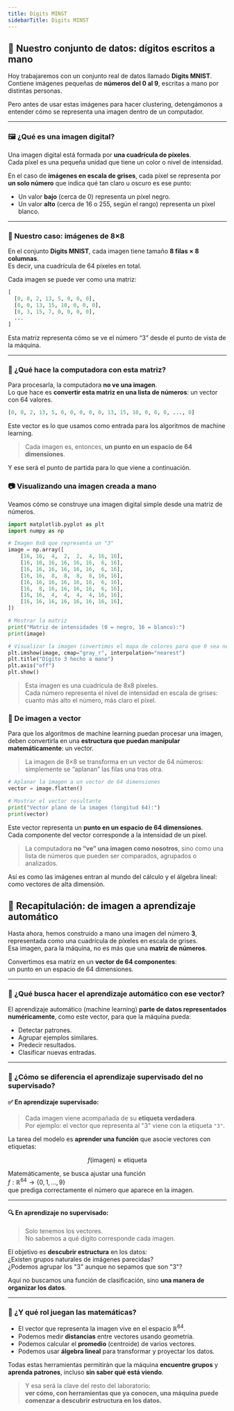 ```yaml
---
title: Digits MINST
sidebarTitle: Digits MINST
---
```


<link
  rel="stylesheet"
  href="https://cdn.jsdelivr.net/npm/katex/dist/katex.css"
/>

## 🧾 Nuestro conjunto de datos: dígitos escritos a mano

Hoy trabajaremos con un conjunto real de datos llamado **Digits MNIST**.  
Contiene imágenes pequeñas de **números del 0 al 9**, escritas a mano por distintas personas.

Pero antes de usar estas imágenes para hacer clustering, detengámonos a entender cómo se representa una imagen dentro de un computador.

---

### 🖼️ ¿Qué es una imagen digital?

Una imagen digital está formada por **una cuadrícula de píxeles**.  
Cada píxel es una pequeña unidad que tiene un color o nivel de intensidad.

En el caso de **imágenes en escala de grises**, cada píxel se representa por **un solo número** que indica qué tan claro u oscuro es ese punto:

- Un valor **bajo** (cerca de 0) representa un píxel negro.
- Un valor **alto** (cerca de 16 o 255, según el rango) representa un píxel blanco.

---

### 🧮 Nuestro caso: imágenes de 8×8

En el conjunto **Digits MNIST**, cada imagen tiene tamaño **8 filas × 8 columnas**.  
Es decir, una cuadrícula de 64 píxeles en total.

Cada imagen se puede ver como una matriz:

```python
[
  [0, 0, 2, 13, 5, 0, 0, 0],
  [0, 0, 13, 15, 10, 0, 0, 0],
  [0, 3, 15, 7, 0, 0, 0, 0],
  ...
]
```

Esta matriz representa cómo se ve el número “3” desde el punto de vista de la máquina.

---

### 🧠 ¿Qué hace la computadora con esta matriz?

Para procesarla, la computadora **no ve una imagen**.  
Lo que hace es **convertir esta matriz en una lista de números**: un vector con 64 valores.

```python
[0, 0, 2, 13, 5, 0, 0, 0, 0, 0, 13, 15, 10, 0, 0, 0, ..., 0]
```

Este vector es lo que usamos como entrada para los algoritmos de machine learning.

> Cada imagen es, entonces, **un punto en un espacio de 64 dimensiones**.

Y ese será el punto de partida para lo que viene a continuación.


### 📷 Visualizando una imagen creada a mano

Veamos cómo se construye una imagen digital simple desde una matriz de números.

```python
import matplotlib.pyplot as plt
import numpy as np

# Imagen 8x8 que representa un "3"
image = np.array([
    [16, 16,  4,  2,  2,  4, 16, 16],
    [16, 10, 16, 16, 16, 16,  6, 16],
    [16, 16, 16, 16, 16, 16,  6, 16],
    [16, 16,  8,  8,  8,  8, 16, 16],
    [16, 16, 16, 16, 16, 16,  6, 16],
    [16,  8, 16, 16, 16, 16,  6, 16],
    [16, 16,  4,  4,  4,  4, 16, 16],
    [16, 16, 16, 16, 16, 16, 16, 16],
])

# Mostrar la matriz
print("Matriz de intensidades (0 = negro, 16 = blanco):")
print(image)

# Visualizar la imagen (invertimos el mapa de colores para que 0 sea negro)
plt.imshow(image, cmap="gray_r", interpolation="nearest")
plt.title("Dígito 3 hecho a mano")
plt.axis("off")
plt.show()
```

> Esta imagen es una cuadrícula de 8x8 píxeles.  
> Cada número representa el nivel de intensidad en escala de grises:  
> cuanto más alto el número, más claro el píxel.


### 🔢 De imagen a vector

Para que los algoritmos de machine learning puedan procesar una imagen, deben convertirla en una **estructura que puedan manipular matemáticamente**: un vector.

> La imagen de 8×8 se transforma en un vector de 64 números:  
> simplemente se “aplanan” las filas una tras otra.

```python
# Aplanar la imagen a un vector de 64 dimensiones
vector = image.flatten()

# Mostrar el vector resultante
print("Vector plano de la imagen (longitud 64):")
print(vector)
```

Este vector representa un **punto en un espacio de 64 dimensiones**.  
Cada componente del vector corresponde a la intensidad de un píxel.

> La computadora **no “ve” una imagen como nosotros**, sino como una lista de números que pueden ser comparados, agrupados o analizados.

Así es como las imágenes entran al mundo del cálculo y el álgebra lineal: como vectores de alta dimensión.


## 🔁 Recapitulación: de imagen a aprendizaje automático

Hasta ahora, hemos construido a mano una imagen del número **3**, representada como una cuadrícula de píxeles en escala de grises.  
Esa imagen, para la máquina, no es más que una **matriz de números**.

Convertimos esa matriz en un **vector de 64 componentes**:  
un punto en un espacio de 64 dimensiones.

---

### 🤖 ¿Qué busca hacer el aprendizaje automático con ese vector?

El aprendizaje automático (machine learning) **parte de datos representados numéricamente**, como este vector, para que la máquina pueda:

- Detectar patrones.
- Agrupar ejemplos similares.
- Predecir resultados.
- Clasificar nuevas entradas.

---

### 🧭 ¿Cómo se diferencia el aprendizaje supervisado del no supervisado?

#### ✅ En aprendizaje supervisado:

> Cada imagen viene acompañada de su **etiqueta verdadera**.  
> Por ejemplo: el vector que representa al "3" viene con la etiqueta `"3"`.

La tarea del modelo es **aprender una función** que asocie vectores con etiquetas:

```math
f(\text{imagen}) \approx \text{etiqueta}
```

Matemáticamente, se busca ajustar una función  
$f: \mathbb{R}^{64} \rightarrow \{0, 1, ..., 9\}$  
que prediga correctamente el número que aparece en la imagen.

---

#### 🔍 En aprendizaje no supervisado:

> Solo tenemos los vectores.  
> No sabemos a qué dígito corresponde cada imagen.

El objetivo es **descubrir estructura** en los datos:  
¿Existen grupos naturales de imágenes parecidas?  
¿Podemos agrupar los "3" aunque no sepamos que son "3"?

Aquí no buscamos una función de clasificación, sino **una manera de organizar los datos**.

---

### 🔢 ¿Y qué rol juegan las matemáticas?

- El vector que representa la imagen vive en el espacio $\mathbb{R}^{64}$.
- Podemos medir **distancias** entre vectores usando geometría.
- Podemos calcular el **promedio** (centroide) de varios vectores.
- Podemos usar **álgebra lineal** para transformar y proyectar los datos.

Todas estas herramientas permitirán que la máquina **encuentre grupos** y **aprenda patrones**, incluso **sin saber qué está viendo**.

> Y esa será la clave del resto del laboratorio:  
> **ver cómo, con herramientas que ya conocen, una máquina puede comenzar a descubrir estructura en los datos.**

